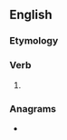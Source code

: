 {{also|tea chest}}
==English==

===Etymology===
{{suffix|teach|est|lang=en}}

===Verb===
{{head|en|verb form}}

# {{en-archaic second-person singular of|teach}}

===Anagrams===
* {{anagrams|en|a=aceehstt|chattees|cheatest}}